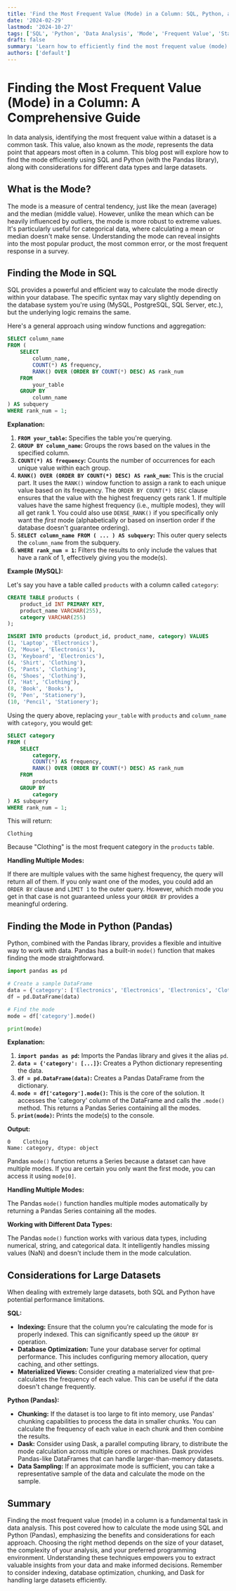 ```yaml
---
title: 'Find the Most Frequent Value (Mode) in a Column: SQL, Python, and Beyond'
date: '2024-02-29'
lastmod: '2024-10-27'
tags: ['SQL', 'Python', 'Data Analysis', 'Mode', 'Frequent Value', 'Statistics', 'Data Science', 'Pandas', 'Aggregation']
draft: false
summary: 'Learn how to efficiently find the most frequent value (mode) in a column using SQL, Python (Pandas), and discuss considerations for large datasets and different data types.'
authors: ['default']
---
```


# Finding the Most Frequent Value (Mode) in a Column: A Comprehensive Guide

In data analysis, identifying the most frequent value within a dataset is a common task. This value, also known as the *mode*, represents the data point that appears most often in a column. This blog post will explore how to find the mode efficiently using SQL and Python (with the Pandas library), along with considerations for different data types and large datasets.

## What is the Mode?

The mode is a measure of central tendency, just like the mean (average) and the median (middle value).  However, unlike the mean which can be heavily influenced by outliers, the mode is more robust to extreme values. It's particularly useful for categorical data, where calculating a mean or median doesn't make sense. Understanding the mode can reveal insights into the most popular product, the most common error, or the most frequent response in a survey.

## Finding the Mode in SQL

SQL provides a powerful and efficient way to calculate the mode directly within your database. The specific syntax may vary slightly depending on the database system you're using (MySQL, PostgreSQL, SQL Server, etc.), but the underlying logic remains the same.

Here's a general approach using window functions and aggregation:

```sql
SELECT column_name
FROM (
    SELECT
        column_name,
        COUNT(*) AS frequency,
        RANK() OVER (ORDER BY COUNT(*) DESC) AS rank_num
    FROM
        your_table
    GROUP BY
        column_name
) AS subquery
WHERE rank_num = 1;
```

**Explanation:**

1. **`FROM your_table`:**  Specifies the table you're querying.
2. **`GROUP BY column_name`:** Groups the rows based on the values in the specified column.
3. **`COUNT(*) AS frequency`:** Counts the number of occurrences for each unique value within each group.
4. **`RANK() OVER (ORDER BY COUNT(*) DESC) AS rank_num`:** This is the crucial part. It uses the `RANK()` window function to assign a rank to each unique value based on its frequency. The `ORDER BY COUNT(*) DESC` clause ensures that the value with the highest frequency gets rank 1.  If multiple values have the same highest frequency (i.e., multiple modes), they will all get rank 1.  You could also use `DENSE_RANK()` if you specifically only want the *first* mode (alphabetically or based on insertion order if the database doesn't guarantee ordering).
5. **`SELECT column_name FROM ( ... ) AS subquery`:**  This outer query selects the `column_name` from the subquery.
6. **`WHERE rank_num = 1`:** Filters the results to only include the values that have a rank of 1, effectively giving you the mode(s).

**Example (MySQL):**

Let's say you have a table called `products` with a column called `category`:

```sql
CREATE TABLE products (
    product_id INT PRIMARY KEY,
    product_name VARCHAR(255),
    category VARCHAR(255)
);

INSERT INTO products (product_id, product_name, category) VALUES
(1, 'Laptop', 'Electronics'),
(2, 'Mouse', 'Electronics'),
(3, 'Keyboard', 'Electronics'),
(4, 'Shirt', 'Clothing'),
(5, 'Pants', 'Clothing'),
(6, 'Shoes', 'Clothing'),
(7, 'Hat', 'Clothing'),
(8, 'Book', 'Books'),
(9, 'Pen', 'Stationery'),
(10, 'Pencil', 'Stationery');
```

Using the query above, replacing `your_table` with `products` and `column_name` with `category`, you would get:

```sql
SELECT category
FROM (
    SELECT
        category,
        COUNT(*) AS frequency,
        RANK() OVER (ORDER BY COUNT(*) DESC) AS rank_num
    FROM
        products
    GROUP BY
        category
) AS subquery
WHERE rank_num = 1;
```

This will return:

```
Clothing
```

Because "Clothing" is the most frequent category in the `products` table.

**Handling Multiple Modes:**

If there are multiple values with the same highest frequency, the query will return all of them. If you only want one of the modes, you could add an `ORDER BY` clause and `LIMIT 1` to the outer query.  However, which mode you get in that case is not guaranteed unless your `ORDER BY` provides a meaningful ordering.

## Finding the Mode in Python (Pandas)

Python, combined with the Pandas library, provides a flexible and intuitive way to work with data. Pandas has a built-in `mode()` function that makes finding the mode straightforward.

```python
import pandas as pd

# Create a sample DataFrame
data = {'category': ['Electronics', 'Electronics', 'Electronics', 'Clothing', 'Clothing', 'Clothing', 'Clothing', 'Books', 'Stationery', 'Stationery']}
df = pd.DataFrame(data)

# Find the mode
mode = df['category'].mode()

print(mode)
```

**Explanation:**

1. **`import pandas as pd`:** Imports the Pandas library and gives it the alias `pd`.
2. **`data = {'category': [...]}`:**  Creates a Python dictionary representing the data.
3. **`df = pd.DataFrame(data)`:** Creates a Pandas DataFrame from the dictionary.
4. **`mode = df['category'].mode()`:**  This is the core of the solution. It accesses the 'category' column of the DataFrame and calls the `.mode()` method. This returns a Pandas Series containing all the modes.
5. **`print(mode)`:** Prints the mode(s) to the console.

**Output:**

```
0    Clothing
Name: category, dtype: object
```

Pandas `mode()` function returns a Series because a dataset can have multiple modes.  If you are certain you only want the first mode, you can access it using `mode[0]`.

**Handling Multiple Modes:**

The Pandas `mode()` function handles multiple modes automatically by returning a Pandas Series containing all the modes.

**Working with Different Data Types:**

The Pandas `mode()` function works with various data types, including numerical, string, and categorical data. It intelligently handles missing values (NaN) and doesn't include them in the mode calculation.

## Considerations for Large Datasets

When dealing with extremely large datasets, both SQL and Python have potential performance limitations.

**SQL:**

* **Indexing:** Ensure that the column you're calculating the mode for is properly indexed. This can significantly speed up the `GROUP BY` operation.
* **Database Optimization:** Tune your database server for optimal performance. This includes configuring memory allocation, query caching, and other settings.
* **Materialized Views:** Consider creating a materialized view that pre-calculates the frequency of each value. This can be useful if the data doesn't change frequently.

**Python (Pandas):**

* **Chunking:** If the dataset is too large to fit into memory, use Pandas' chunking capabilities to process the data in smaller chunks. You can calculate the frequency of each value in each chunk and then combine the results.
* **Dask:** Consider using Dask, a parallel computing library, to distribute the mode calculation across multiple cores or machines. Dask provides Pandas-like DataFrames that can handle larger-than-memory datasets.
* **Data Sampling:**  If an approximate mode is sufficient, you can take a representative sample of the data and calculate the mode on the sample.

## Summary

Finding the most frequent value (mode) in a column is a fundamental task in data analysis.  This post covered how to calculate the mode using SQL and Python (Pandas), emphasizing the benefits and considerations for each approach.  Choosing the right method depends on the size of your dataset, the complexity of your analysis, and your preferred programming environment. Understanding these techniques empowers you to extract valuable insights from your data and make informed decisions. Remember to consider indexing, database optimization, chunking, and Dask for handling large datasets efficiently.
